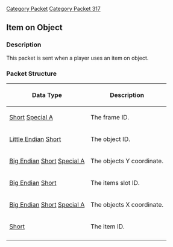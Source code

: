 [[Category Packet]]
[[Category Packet 317]]
{{packet|name=Item on object|description=Sent when a player uses an item on an objet.|opcode=192|type=Fixed|length=12|revision=317}}
== Item on Object ==

=== Description ===

This packet is sent when a player uses an item on object.

=== Packet Structure ===
{|border=2
! Data Type
! Description
|-
| [[Data Types#Standard data types|Short]] [[Data Types#Non Standard Data Types|Special A]]
| The frame ID.
|-
| [[Data Types#Little Endian|Little Endian]] [[Data Types#Standard data types|Short]]
| The object ID.
|-
| [[Data Types#Big Endian|Big Endian]] [[Data Types#Standard data types|Short]] [[Data Types#Non Standard Data Types|Special A]]
| The objects Y coordinate.
|-
| [[Data Types#Big Endian|Big Endian]] [[Data Types#Standard data types|Short]]
| The items slot ID.
|-
| [[Data Types#Big Endian|Big Endian]] [[Data Types#Standard data types|Short]] [[Data Types#Non Standard Data Types|Special A]]
| The objects X coordinate.
|-
| [[Data Types#Standard data types|Short]]
| The item ID.
|-
|}